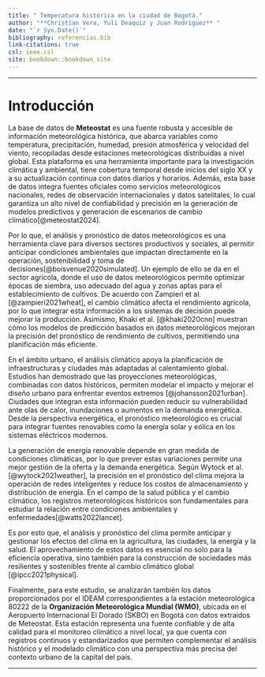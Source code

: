 ```yaml
---
title: " Temperatura histórica en la ciudad de Bogotá."
author: "**Christian Vera, Yuli Deaquiz y Juan Rodriguez** "
date: "`r Sys.Date()`"
bibliography: referencias.bib
link-citations: true
csl: ieee.csl
site: bookdown::bookdown_site
---
```


------------------------------------------------------------------------

# Introducción

La base de datos de **Meteostat** es una fuente robusta y accesible de información meteorológica histórica, que abarca variables como temperatura, precipitación, humedad, presión atmosférica y velocidad del viento, recopiladas desde estaciones meteorológicas distribuidas a nivel global. Esta plataforma es una herramienta importante para la investigación climática y ambiental, tiene cobertura temporal desde inicios del siglo XX y a su actualización continua con datos diarios y horarios. Además, esta base de datos integra fuentes oficiales como servicios meteorológicos nacionales, redes de observación internacionales y datos satelitales, lo cual garantiza un alto nivel de confiabilidad y precisión en la generación de modelos predictivos y generación de escenarios de cambio climático[@meteostat2024].

Por lo que, el análisis y pronóstico de datos meteorológicos es una herramienta clave para diversos sectores productivos y sociales, al permitir anticipar condiciones ambientales que impactan directamente en la operación, sostenibilidad y toma de decisiones[@boisvenue2020simulated]. Un ejemplo de ello se da en el sector agrícola, donde el uso de datos meteorológicos permite optimizar épocas de siembra, uso adecuado del agua y zonas aptas para el establecimiento de cultivos. De acuerdo con Zampieri et al.[@zampieri2021wheat], el cambio climático afecta el rendimiento agrícola, por lo que integrar esta información a los sistemas de decisión puede mejorar la producción. Asimismo, Khaki et al. [@khaki2020cnn] muestran cómo los modelos de predicción basados en datos meteorológicos mejoran la precisión del pronóstico de rendimiento de cultivos, permitiendo una planificación más eficiente.

En el ámbito urbano, el análisis climático apoya la planificación de infraestructuras y ciudades más adaptadas al calentamiento global. Estudios han demostrado que las proyecciones meteorológicas, combinadas con datos históricos, permiten modelar el impacto y mejorar el diseño urbano para enfrentar eventos extremos [@johansson2021urban]. Ciudades que integran esta información pueden reducir su vulnerabilidad ante olas de calor, inundaciones o aumentos en la demanda energética. Desde la perspectiva energética, el pronóstico meteorológico es crucial para integrar fuentes renovables como la energía solar y eólica en los sistemas eléctricos modernos.

La generación de energía renovable depende en gran medida de condiciones climáticas, por lo que prever estas variaciones permite una mejor gestión de la oferta y la demanda energética. Según Wytock et al.[@wytock2021weather], la precisión en el pronóstico del clima mejora la operación de redes inteligentes y reduce los costos de almacenamiento y distribución de energía. En el campo de la salud pública y el cambio climático, los registros meteorológicos históricos son fundamentales para estudiar la relación entre condiciones ambientales y enfermedades[@watts2022lancet].

Es por esto que, el análisis y pronóstico del clima permite anticipar y gestionar los efectos del clima en la agricultura, las ciudades, la energía y la salud. El aprovechamiento de estos datos es esencial no solo para la eficiencia operativa, sino también para la construcción de sociedades más resilientes y sostenibles frente al cambio climático global [@ipcc2021physical].

Finalmente, para este estudio, se analizarán también los datos proporcionados por el IDEAM correspondientes a la estación meteorológica 80222 de la **Organización Meteorológica Mundial (WMO)**, ubicada en el Aeropuerto Internacional El Dorado (SKBO) en Bogotá con datos extraídos de Meteostat. Esta estación representa una fuente confiable y de alta calidad para el monitoreo climático a nivel local, ya que cuenta con registros continuos y estandarizados que permiten complementar el análisis histórico y el modelado climático con una perspectiva más precisa del contexto urbano de la capital del país.

------------------------------------------------------------------------
